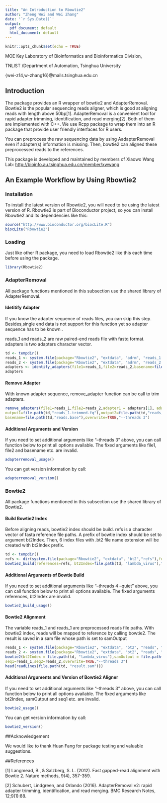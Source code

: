 ```yaml
---
title: "An Introduction to Rbowtie2"
author: "Zheng Wei and Wei Zhang"
date: '`r Sys.Date()`'
output:
  pdf_document: default
  html_document: default
---
```


```r
knitr::opts_chunk$set(echo = TRUE)
```
MOE Key Laboratory of Bioinformatics and Bioinformatics Division, 

TNLIST /Department of Automation, Tsinghua University

{wei-z14,w-zhang16}\@mails.tsinghua.edu.cn

## Introduction

The package provides an R wrapper of bowtie2 and AdapterRemoval. Bowtie2 is the popular sequencing reads aligner, which is good at aligning reads with length above 50bp[1]. AdapterRemoval is a convenient tool for rapid adapter trimming, identification, and read merging[2]. Both of them are implemented with C++. We use Rcpp package to wrap them into an R package that provide user friendly interfaces for R users.

You can preprocess the raw sequencing data by using AadapterRemoval even if adapter(s) information is missing. Then, bowtie2 can aligned these preprocessed reads to the references. 

This package is developed and maintained by members of Xiaowo Wang Lab:  <http://bioinfo.au.tsinghua.edu.cn/member/xwwang>


## An Example Workflow by Using Rbowtie2



### Installation

To install the latest version of Rbowtie2, you will need to be using the latest version of R. Rbowtie2 is part of Bioconductor project, so you can install Rbowtie2 and its dependencies like this:

```r
source("http://www.bioconductor.org/biocLite.R")
biocLite("Rbowtie2")
```

### Loading

Just like other R package, you need to load Rbowtie2 like this each time before using the package.
```r
library(Rbowtie2)
```

### AdapterRemoval

All package functions mentioned in this subsection use the shared library of AdapterRemoval.

#### Idetitify Adapter

If you know the adapter sequence of reads files, you can skip this step. Besides,single end data is not support for this function yet so adapter sequence has to be known .


reads_1 and reads_2 are raw paired-end reads file with fastq format. adapters is two adapters character vector. 

```r

td <- tempdir()
reads_1 <- system.file(package="Rbowtie2", "extdata", "adrm", "reads_1.fq")
reads_2 <- system.file(package="Rbowtie2", "extdata", "adrm", "reads_2.fq")
adapters <- identify_adapters(file1=reads_1,file2=reads_2,basename=file.path(td,"reads"),"--threads 3",overwrite=TRUE)
adapters
```

#### Remove Adapter

With known adapter sequence, remove_adapter function can be call to trim adapters.  

```r
remove_adapters(file1=reads_1,file2=reads_2,adapter1 = adapters[1], adapter2 = adapters[2],
output1=file.path(td,"reads_1.trimmed.fq"),output2=file.path(td,"reads_2.trimmed.fq"),
basename=file.path(td,"reads.base"),overwrite=TRUE,"--threads 3")
```


#### Additional Arguments and Version

If you need to set additional arguments like "--threads 3" above, you can call function below to print all options available. The fixed arguments like file1, file2 and basename etc. are invalid.

```r
adapterremoval_usage()
```

You can get version information by call:

```r
adapterremoval_version()
```


### Bowtie2
All package functions mentioned in this subsection use the shared library of Bowtie2.

#### Build Bowtie2 Index
Before aligning reads, bowtie2 index should be build. refs is a character vector of fasta reference file paths. A prefix of bowtie index should be set to argument bt2Index. Then, 6 index files with .bt2 file name extension will be created with bt2Index prefix.

```r
td <- tempdir()
refs <- dir(system.file(package="Rbowtie2", "extdata", "bt2","refs"),full=TRUE)
bowtie2_build(references=refs, bt2Index=file.path(td, "lambda_virus"),"--threads 4 --quiet",overwrite=TRUE)
```

#### Additional Arguments of Bowtie Build

If you need to set additional arguments like "--threads 4 --quiet" above, you can call function below to print all options available. The fixed arguments references, bt2Index are invalid.

```r
bowtie2_build_usage()
```

#### Bowtie2 Alignment

The variable reads_1 and reads_1 are preprocessed reads file paths. With bowtie2 index, reads will be mapped to reference by calling bowtie2. The result is saved in a sam file whose path is set to samOutput 

```r
reads_1 <- system.file(package="Rbowtie2", "extdata", "bt2", "reads", "reads_1.fastq")
reads_2 <- system.file(package="Rbowtie2", "extdata", "bt2", "reads", "reads_2.fastq")
bowtie2(bt2Index = file.path(td, "lambda_virus"),samOutput = file.path(td, "result.sam"),
seq1=reads_1,seq2=reads_2,overwrite=TRUE,"--threads 3")
head(readLines(file.path(td, "result.sam")))
```

#### Additional Arguments and Version of Bowtie2 Aligner

If you need to set additional arguments like "--threads 3" above, you can call function below to print all options available. The fixed arguments like bt2Index, samOutput and seq1 etc. are invalid.

```r
bowtie2_usage()
```

You can get version information by call:

```r
bowtie2_version()
```
##Acknowledgement

We would like to thank Huan Fang for package testing and valuable suggestions.

##References

[1] Langmead, B., & Salzberg, S. L. (2012). Fast gapped-read alignment with Bowtie 2. Nature methods, 9(4), 357-359.

[2] Schubert, Lindgreen, and Orlando (2016). AdapterRemoval v2: rapid adapter trimming, identification, and read merging. BMC Research Notes, 12;9(1):88.

